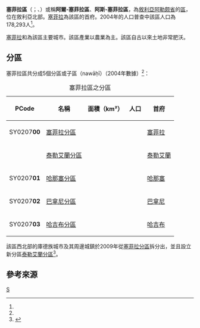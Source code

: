 {{Infobox settlement
|name = 塞菲拉區
|native_name = {{rtl-lang|ar|منطقة السفيرة}}
|settlement_type = [[阿勒颇省|阿勒颇省]]行政區
|image_skyline = 
|image_map = Safirah District.png
|map_caption = 塞菲拉區在阿勒颇省的位置（黃色區塊處）
|type = 敘利亞行政區
|subdivision_type = 國家
|subdivision_name = {{flag|Syria}}
|subdivision_type1 = 省
|subdivision_name1 = [[阿勒颇省|阿勒颇省]]
|subdivision_type2 = 首府
|subdivision_name2 = [[塞菲拉|塞菲拉]]
|area_total_km2 = 2850.56
|population_footnotes =<ref name=census2004>{{cite web |title=General Census of Population and Housing 2004 |url=http://www.cbssyr.sy/General%20census/census%202004/pop-man.pdf |publisher=Syrian [[Central_Bureau_of_Statistics_(Syria)|Central Bureau of Statistics]] |language=ar |accessdate=15 October 2015 |archive-url=https://web.archive.org/web/20151208115353/http://www.cbssyr.sy/General%20census/census%202004/pop-man.pdf |archive-date=2015-12-08 |dead-url=yes }} Also available in English: {{cite web |title=2004 Census Data |url=https://www.humanitarianresponse.info/en/operations/syria/dataset/syrian-arab-republic-other |publisher=[[United_Nations_Office_for_the_Coordination_of_Humanitarian_Affairs|UN OCHA]] |accessdate=15 October 2015 |archive-date=2017-10-10 |archive-url=https://web.archive.org/web/20171010105732/https://www.humanitarianresponse.info/en/operations/syria/dataset/syrian-arab-republic-other |dead-url=no }}</ref>
|population = 178293
|population_as_of = 2004
|population_density_km2 = 62.55
|coordinates_display = inline,title
|coordinates_region = SY
|latNS = N
|latd = 37
|latm = 04
|lats = 00
|longEW = E
|longd = 37
|longm = 22
|longs = 00
|elevation_ft = 
|elevation_m = 
|geocode = SY0207
|website =
}}

'''塞菲拉區'''（{{lang-ar|منطقة السفيرة}}；{{lang-en|Al-Safira District}}、{{lang|en|As-Safira District}}）或稱'''阿爾-塞菲拉區'''、'''阿斯-塞菲拉區'''，為[[敘利亞|敘利亞]][[阿勒颇省|阿勒颇省]]的[[区_(叙利亚)|區]]，位在敘利亞北部。[[塞菲拉|塞菲拉]]為該區的首府。2004年的人口普查中該區人口為178,293人<ref name=census2004 />。

[[塞菲拉|塞菲拉]]和{{le|哈那塞|Khanasir}}為該區主要城市。該區產業以農業為主。該區自古以來土地非常肥沃。

==分區==
塞菲拉區共分成5個分區或子區（nawāḥī）（2004年數據）<ref name=census2004 />：

{| class="wikitable sortable"
|- 
|+ 塞菲拉區之分區
! PCode || 名稱 || 面積（km²） || 人口 || 首府
|-
| SY0207'''00'''
| [[塞菲拉分區|塞菲拉分區]]
| align=right rowspan=2 | {{formatnum:846.37}}
| align=right rowspan=2 | {{formatnum:132658}}
| [[塞菲拉|塞菲拉]]
|-
| 
| [[泰勒艾蘭分區|泰勒艾蘭分區]]
| [[泰勒艾蘭|泰勒艾蘭]]
|-
| SY0207'''01'''
| [[哈那塞分區|哈那塞分區]]
| align=right | {{formatnum:1603.98}}
| align=right | {{formatnum:17618}}
| [[哈那塞|哈那塞]]
|-
| SY0207'''02'''
| [[巴拿尼分區|巴拿尼分區]]
| align=right | {{formatnum:140.06}}
| align=right | {{formatnum:17193}}
| [[巴拿尼|巴拿尼]]
|-
| SY0207'''03'''
| [[哈吉布分區|哈吉布分區]]
| align=right | {{formatnum:260.16}}
| align=right | {{formatnum:10408}}
| [[哈吉布|哈吉布]]
|}

該區西北部的庫德族城市{{le|泰勒艾蘭|Tell Aran}}及其周邊城鎮於2009年從[[塞菲拉分區|塞菲拉分區]]拆分出，並且設立新分區[[泰勒艾蘭分區|泰勒艾蘭分區]]<ref>{{cite web |title=احداث منطقتي دير حافر والاتارب تعزيزاً لمسيرة التنمية |work=[[Al-Jamahir|Al-Jamahir]] |url=http://jamahir.alwehda.gov.sy/__archives.asp?FileName=53632608720090224213310 |date=25 February 2009 |accessdate=24 October 2015 |language=ar |archive-date=2020-05-06 |archive-url=https://web.archive.org/web/20200506193330/http://jamahir.alwehda.gov.sy/__archives.asp?FileName=53632608720090224213310 |dead-url=yes }}</ref>。

==參考來源==
{{reflist}}

{{敘利亞二級行政區|state=collapsed}}

[[Category:阿勒頗省區份|S]]